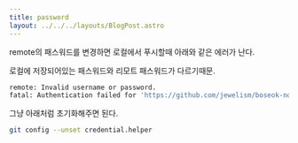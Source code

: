 ```yaml
---
title: password
layout: ../../../layouts/BlogPost.astro
---
```


remote의 패스워드를 변경하면 로컬에서 푸시할때 아래와 같은 에러가 난다.

로컬에 저장되어있는 패스워드와 리모트 패스워드가 다르기때문.

```bash
remote: Invalid username or password.
fatal: Authentication failed for 'https://github.com/jewelism/boseok-note.git/'
```

그냥 아래처럼 초기화해주면 된다.

```bash
git config --unset credential.helper
```






